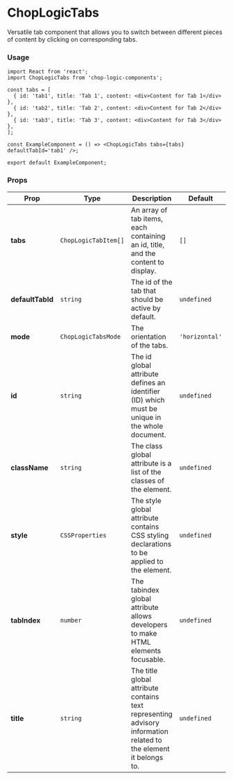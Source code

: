 
<Meta of={ChopLogicTabsStories} title='Tabs' />

# ChopLogicTabs

Versatile tab component that allows you to switch between different pieces of content by clicking on corresponding tabs.

### Usage

```tsx
import React from 'react';
import ChopLogicTabs from 'chop-logic-components';

const tabs = [
  { id: 'tab1', title: 'Tab 1', content: <div>Content for Tab 1</div> },
  { id: 'tab2', title: 'Tab 2', content: <div>Content for Tab 2</div> },
  { id: 'tab3', title: 'Tab 3', content: <div>Content for Tab 3</div> },
];

const ExampleComponent = () => <ChopLogicTabs tabs={tabs} defaultTabId='tab1' />;

export default ExampleComponent;
```

### Props

| Prop             | Type                  | Description                                                                                                      | Default        | Required |
|------------------|-----------------------|------------------------------------------------------------------------------------------------------------------|----------------|----------|
| **tabs**         | `ChopLogicTabItem[]`  | An array of tab items, each containing an id, title, and the content to display.                                 | `[]`           | Yes      |
| **defaultTabId** | `string`              | The id of the tab that should be active by default.                                                              | `undefined`    | No       |
| **mode**         | `ChopLogicTabsMode`   | The orientation of the tabs.                                                                                     | `'horizontal'` | No       |
| **id**           | `string`              | The id global attribute defines an identifier (ID) which must be unique in the whole document.                   | `undefined`    | No       |
| **className**    | `string`              | The class global attribute is a list of the classes of the element.                                              | `undefined`    | No       |
| **style**        | `CSSProperties`       | The style global attribute contains CSS styling declarations to be applied to the element.                       | `undefined`    | No       |
| **tabIndex**     | `number`              | The tabindex global attribute allows developers to make HTML elements focusable.                                 | `undefined`    | No       |
| **title**        | `string`              | The title global attribute contains text representing advisory information related to the element it belongs to. | `undefined`    | No       |
